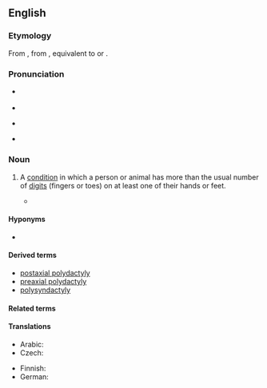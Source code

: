 ==English==
{{wikipedia}}

===Etymology===
From {{bor|en|grc|πολυδάκτυλος}} {{suffix|en||-y}}, from {{affix|grc|πολυ-|δάκτυλος|t1=many|t2=fingers, toes|nocat=1}}, equivalent to {{af|en|poly-|dactyly}} or {{af|en|polydactyl|-y}}.

===Pronunciation===
* {{accent|RP}} {{IPA|en|/ˌpɒl.ɪˈdak.tɪl.i/}}
* {{audio|en|LL-Q1860 (eng)-Vealhurl-polydactyly.wav ‎|Audio (UK)}}
* {{accent|GA}} {{IPA|en|/ˌpɑl.iˈdæk.təl.i/}}
* {{hyphenation|en|pol|y|dac|tyl|y}}

===Noun===
{{en-noun}}

# {{lb|en|teratology}} A [[condition]] in which a person or animal has more than the usual number of [[digit]]s (fingers or toes)  on at least one of their hands or feet.
#*{{quote-web|en|year=2008|work=Guinness World Records|section=Human Body — Extreme Bodies|url=http://www.guinnessworldrecords.com/records/human_body/extreme_bodies/most_fingers_and_toes_-_living_person.aspx|title=Most Fingers and Toes — Living Person|passage=Pranamya Menaria (India; born August 10, 2005) has 25 in total (12 fingers and 13 toes). This is as a result of the condition '''Polydactyly''' and Syndactyly.}}

====Hyponyms====
* {{l|en|hexadactyly}}

====Derived terms====
* [[postaxial polydactyly]]
* [[preaxial polydactyly]]
* [[polysyndactyly]]

====Related terms====
{{rel3|en|polydactyl|polydactylism|polydactylous}}

====Translations====
{{trans-top|condition}}
* Arabic: {{t|ar|كَثْرَة اَلْأَصَابِع|f}}
* Czech: {{t|cs|polydaktylie|f}}
{{trans-mid}} 
* Finnish: {{t+|fi|polydaktylia}}
* German: {{t|de|Polydaktylie|f}}
{{trans-bottom}}

{{c|en|Fingers}}